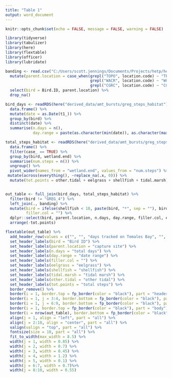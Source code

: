 ```yaml
---
title: "Table 1"
output: word_document
---
```


```r
knitr::opts_chunk$set(echo = FALSE, message = FALSE, warning = FALSE)
```

```r
library(tidyverse)
library(tabulizer)
library(here)
library(flextable)
library(officer)
library(lubridate)


```

```r

banding <- read.csv("C:/Users/scott.jennings/Documents/Projects/hetp/hetp_data_work/banding/HETP_banding.csv")%>% 
  mutate(parent.location = case_when(grepl("TOPO", location.code) ~ "TP",
                                     grepl("WACR", location.code) ~ "WC",
                                     grepl("CGRC", location.code) ~ "CG")) %>% 
  select(bird = Bird.ID, parent.location) %>% 
  drop_na()

bird_days <- readRDS(here("derived_data/amt_bursts/greg_steps_habitat")) %>% 
  data.frame() %>%  
  mutate(date = as.Date(t1_)) %>% 
  group_by(bird) %>% 
  distinct(date) %>% 
  summarise(n.days = n(),
            day.range = paste(as.character(min(date)), as.character(max(date)), sep = " to\n"))

total_steps_habitat <- readRDS(here("derived_data/amt_bursts/greg_steps_habitat")) %>% 
  data.frame() %>% 
  filter(case_ == TRUE) %>% 
  group_by(bird, wetland.end) %>% 
  summarise(num.steps = n()) %>%
  ungroup() %>% 
  pivot_wider(names_from = "wetland.end", values_from = "num.steps") %>% 
 mutate(across(everything(), ~replace_na(.x, 0))) %>% 
  mutate(tot.points = other.tidal + eelgrass + shellfish + tidal.marsh)


out_table <- full_join(bird_days, total_steps_habitat) %>% 
  filter(bird != "GREG_4") %>% 
  left_join(., banding) %>% 
  mutate(bird = ifelse(shellfish < 10, paste(bird, "*", sep = ""), bird),
         filler.col = "") %>% 
  dplyr::select(bird, parent.location, n.days, day.range, filler.col, eelgrass, shellfish, tidal.marsh, other.tidal, tot.points) %>% 
  arrange(-tot.points)

flextable(out_table) %>%   
  add_header_row(values = c("", "", "days tracked on Tomales Bay", "", "number of steps"), colwidths = c(1, 1, 2, 1, 5)) %>% 
  set_header_labels(bird = "Bird ID") %>%
  set_header_labels(parent.location = "capture site") %>%
  set_header_labels(n.days = "total days") %>%
  set_header_labels(day.range = "date range") %>%
  set_header_labels(filler.col = "") %>%
  set_header_labels(eelgrass = "eelgrass") %>% 
  set_header_labels(shellfish = "shellfish") %>% 
  set_header_labels(tidal.marsh = "tidal marsh") %>% 
  set_header_labels(other.tidal = "other tidal") %>% 
  set_header_labels(tot.points = "total steps") %>% 
  border_remove() %>% 
  border(i = 1, border.top = fp_border(color = "black"), part = "header") %>% 
  border(i = 1, j = 3:4, border.bottom = fp_border(color = "black"), part = "header") %>% 
  border(i = 1, j = 6:9, border.bottom = fp_border(color = "black"), part = "header") %>% 
  border(i = 1, border.top = fp_border(color = "black"), part = "body") %>% 
  border(i = nrow(out_table), border.bottom = fp_border(color = "black"), part = "body") %>% 
  align(j = 1, align = "left", part = "all") %>% 
  align(j = 2:10, align = "center", part = "all") %>% 
  valign(valign = "top", part = "all") %>% 
  fontsize(size = 10, part = "all") %>% 
  fit_to_width(max_width = 8.5) %>% 
  width(j = 1, width = 0.85) %>% 
  width(j = 2, width = 0.7) %>% 
  width(j = 3, width = 0.45) %>% 
  width(j = 4, width = 1.2) %>% 
  width(j = 5, width = 0.1) %>% 
  width(j = 6:7, width = 0.7)%>% 
  width(j = 8:10, width = 0.55)
```

